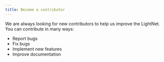 ```yaml
---
title: Become a contributor
---
```


We are always looking for new contributors to help us improve the LightNet.
You can contribute in many ways:

- Report bugs
- Fix bugs
- Implement new features
- Improve documentation










